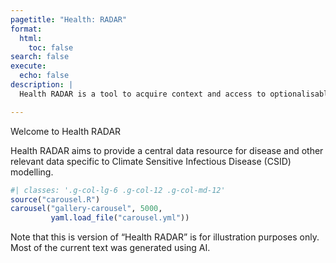 ```yaml
---
pagetitle: "Health: RADAR"
format:
  html:
    toc: false
search: false
execute:
  echo: false
description: |
  Health RADAR is a tool to acquire context and access to optionalisable data for modelling malaria in Southern Africa.

---
```


::: {#hero-banner .column-screen}
::: {.grid .column-page}
::: {.headline .g-col-lg-12 .g-col-12 .g-col-md-12}
::: {#homepage-heading}
Welcome to Health RADAR
:::

::: {.description}
Health RADAR aims to provide a central data resource for
disease and other relevant data specific to Climate Sensitive Infectious Disease (CSID) modelling.
:::

```r
#| classes: '.g-col-lg-6 .g-col-12 .g-col-md-12'
source("carousel.R")
carousel("gallery-carousel", 5000, 
         yaml.load_file("carousel.yml"))
```
:::
:::
:::

:::{.callout-warning}
Note that this is version of "Health RADAR" is for illustration purposes only. 
Most of the current text was generated using AI.
:::
